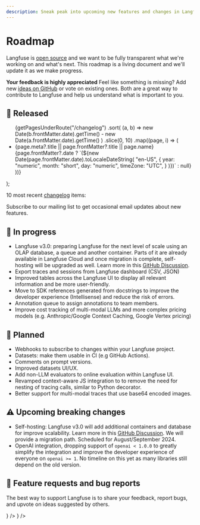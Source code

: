 ```yaml
---
description: Sneak peak into upcoming new features and changes in Langfuse. This page is updated regularly.
---
```


# Roadmap

Langfuse is [open source](/docs/open-source) and we want to be fully transparent what we're working on and what's next. This roadmap is a living document and we'll update it as we make progress.


<Callout type="info">

**Your feedback is highly appreciated** Feel like something is missing? Add new [ideas on GitHub](/ideas) or
vote on existing ones. Both are a great way to contribute to Langfuse and help
us understand what is important to you.

</Callout>

## 🚀 Released


  <ul className="list-disc list pl-6">
    {getPagesUnderRoute("/changelog")
      .sort(
        (a, b) =>
          new Date(b.frontMatter.date).getTime() -
          new Date(a.frontMatter.date).getTime()
      )
      .slice(0, 10)
      .map((page, i) => (
        <li
          className="my-2"
          id={page.route.replace("/changelog/", "")}
          key={page.route.replace("/changelog/", "")}
        >
          <Link
            key={page.route}
            href={page.route}
            className="nx-text-primary-600 nx-underline nx-decoration-from-font [text-underline-position:from-font]"
          >
            <span className="">
              {page.meta?.title || page.frontMatter?.title || page.name}
            </span>
          </Link>
          <span className="text-primary/60 ml-2 hidden sm:inline">
            {page.frontMatter?.date
              ? `(${new Date(page.frontMatter.date).toLocaleDateString(
                  "en-US",
                  {
                    year: "numeric",
                    month: "short",
                    day: "numeric",
                    timeZone: "UTC",
                  }
                )})`
              : null}
          </span>
        </li>
      ))}
  </ul>
);

10 most recent [changelog](/changelog) items:

<ChangelogList />


<Callout type="info">

Subscribe to our mailing list to get occasional email updates about new features.

<ProductUpdateSignup source="self-host guide" className="my-3 max-w-sm" />

</Callout>

## 🚧 In progress

- Langfuse v3.0: preparing Langfuse for the next level of scale using an OLAP database, a queue and another container. Parts of it are already available in Langfuse Cloud and once migration is complete, self-hosting will be upgraded as well. Learn more in this [GitHub Discussion](https://github.com/orgs/langfuse/discussions/1902).
- Export traces and sessions from Langfuse dashboard (CSV, JSON)
- Improved tables across the Langfuse UI to display all relevant information and be more user-friendly.
- Move to SDK references generated from docstrings to improve the developer experience (Intellisense) and reduce the risk of errors.
- Annotation queue to assign annotations to team members.
- Improve cost tracking of multi-modal LLMs and more complex pricing models (e.g. Anthropic/Google Context Caching, Google Vertex pricing)

## 🔮 Planned

- Webhooks to subscribe to changes within your Langfuse project.
- Datasets: make them usable in CI (e.g GitHub Actions).
- Comments on prompt versions.
- Improved datasets UI/UX.
- Add non-LLM evaluators to online evaluation within Langfuse UI.
- Revamped context-aware JS integration to to remove the need for nesting of tracing calls, similar to Python decorator.
- Better support for multi-modal traces that use base64 encoded images.

## ⚠️ Upcoming breaking changes

- Self-hosting: Langfuse v3.0 will add additional containers and database for improve scalability. Learn more in this [GitHub Discussion](https://github.com/orgs/langfuse/discussions/1902). We will provide a migration path. Scheduled for August/September 2024.
- OpenAI integration, dropping support of `openai < 1.0.0` to greatly simplify the integration and improve the developer experience of everyone on `openai >= 1`. No timeline on this yet as many libraries still depend on the old version.

## 🙏 Feature requests and bug reports

The best way to support Langfuse is to share your feedback, report bugs, and upvote on ideas suggested by others.


<Cards num={2}>
  <Card
    href="/ideas"
    title="Ideas (GitHub Discussions)"
    arrow
    icon={<Lightbulb />}
  />
  <Card href="/issues" title="Bugs (GitHub Issues)" arrow icon={<Bug />} />
</Cards>
